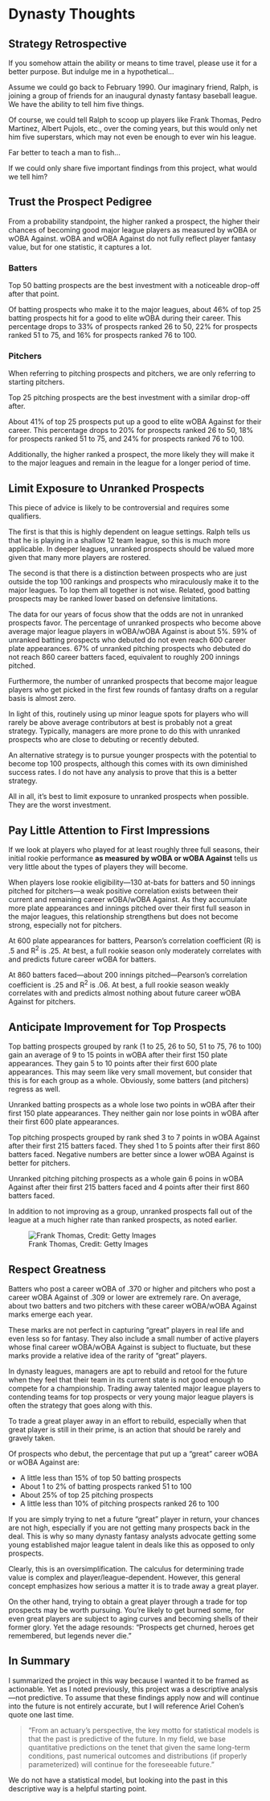 # Dynasty Thoughts

## Strategy Retrospective

If you somehow attain the ability or means to time travel, please use it for a better purpose. But indulge me in a hypothetical...

Assume we could go back to February 1990. Our imaginary friend, Ralph, is joining a group of friends for an inaugural dynasty fantasy baseball league. We have the ability to tell him five things.

Of course, we could tell Ralph to scoop up players like Frank Thomas, Pedro Martinez, Albert Pujols, etc., over the coming years, but this would only net him five superstars, which may not even be enough to ever win his league.

Far better to teach a man to fish...

If we could only share five important findings from this project, what would we tell him?

## Trust the Prospect Pedigree

From a probability standpoint, the higher ranked a prospect, the higher their chances of becoming good major league players as measured by wOBA or wOBA Against. wOBA and wOBA Against do not fully reflect player fantasy value, but for one statistic, it captures a lot.

### Batters

Top 50 batting prospects are the best investment with a noticeable drop-off after that point.

Of batting prospects who make it to the major leagues, about 46% of top 25 batting prospects hit for a good to elite wOBA during their career. This percentage drops to 33% of prospects ranked 26 to 50, 22% for prospects ranked 51 to 75, and 16% for prospects ranked 76 to 100.

### Pitchers

When referring to pitching prospects and pitchers, we are only referring to starting pitchers.

Top 25 pitching prospects are the best investment with a similar drop-off after.

About 41% of top 25 prospects put up a good to elite wOBA Against for their career. This percentage drops to 20% for prospects ranked 26 to 50, 18% for prospects ranked 51 to 75, and 24% for prospects ranked 76 to 100.

Additionally, the higher ranked a prospect, the more likely they will make it to the major leagues and remain in the league for a longer period of time.

## Limit Exposure to Unranked Prospects

This piece of advice is likely to be controversial and requires some qualifiers.

The first is that this is highly dependent on league settings. Ralph tells us that he is playing in a shallow 12 team league, so this is much more applicable. In deeper leagues, unranked prospects should be valued more given that many more players are rostered.

The second is that there is a distinction between prospects who are just outside the top 100 rankings and prospects who miraculously make it to the major leagues. To lop them all together is not wise. Related, good batting prospects may be ranked lower based on defensive limitations.

The data for our years of focus show that the odds are not in unranked prospects favor. The percentage of unranked prospects who become above average major league players in wOBA/wOBA Against is about 5%. 59% of unranked batting prospects who debuted do not even reach 600 career plate appearances. 67% of unranked pitching prospects who debuted do not reach 860 career batters faced, equivalent to roughly 200 innings pitched.

Furthermore, the number of unranked prospects that become major league players who get picked in the first few rounds of fantasy drafts on a regular basis is almost zero.

In light of this, routinely using up minor league spots for players who will rarely be above average contributors at best is probably not a great strategy. Typically, managers are more prone to do this with unranked prospects who are close to debuting or recently debuted.

An alternative strategy is to pursue younger prospects with the potential to become top 100 prospects, although this comes with its own diminished success rates. I do not have any analysis to prove that this is a better strategy.

All in all, it's best to limit exposure to unranked prospects when possible. They are the worst investment.

## Pay Little Attention to First Impressions

If we look at players who played for at least roughly three full seasons, their initial rookie performance **as measured by wOBA or wOBA Against** tells us very little about the types of players they will become.

When players lose rookie eligibility---130 at-bats for batters and 50 innings pitched for pitchers---a weak positive correlation exists between their current and remaining career wOBA/wOBA Against. As they accumulate more plate appearances and innings pitched over their first full season in the major leagues, this relationship strengthens but does not become strong, especially not for pitchers.

At 600 plate appearances for batters, Pearson's correlation coefficient (R) is .5 and R^2^ is .25. At best, a full rookie season only moderately correlates with and predicts future career wOBA for batters.

At 860 batters faced---about 200 innings pitched---Pearson's correlation coefficient is .25 and R^2^ is .06. At best, a full rookie season weakly correlates with and predicts almost nothing about future career wOBA Against for pitchers.

## Anticipate Improvement for Top Prospects

Top batting prospects grouped by rank (1 to 25, 26 to 50, 51 to 75, 76 to 100) gain an average of 9 to 15 points in wOBA after their first 150 plate appearances. They gain 5 to 10 points after their first 600 plate appearances. This may seem like very small movement, but consider that this is for each group as a whole. Obviously, some batters (and pitchers) regress as well.

Unranked batting prospects as a whole lose two points in wOBA after their first 150 plate appearances. They neither gain nor lose points in wOBA after their first 600 plate appearances.

Top pitching prospects grouped by rank shed 3 to 7 points in wOBA Against after their first 215 batters faced. They shed 1 to 5 points after their first 860 batters faced. Negative numbers are better since a lower wOBA Against is better for pitchers.

Unranked pitching pitching prospects as a whole gain 6 poins in wOBA Against after their first 215 batters faced and 4 points after their first 860 batters faced.

In addition to not improving as a group, unranked prospects fall out of the league at a much higher rate than ranked prospects, as noted earlier.

![Frank Thomas, Credit: Getty Images](Images/Frank_Thomas_Getty_Images.jpg)

## Respect Greatness

Batters who post a career wOBA of .370 or higher and pitchers who post a career wOBA Against of .309 or lower are extremely rare. On average, about two batters and two pitchers with these career wOBA/wOBA Against marks emerge each year.

These marks are not perfect in capturing "great" players in real life and even less so for fantasy. They also include a small number of active players whose final career wOBA/wOBA Against is subject to fluctuate, but these marks provide a relative idea of the rarity of "great" players.

In dynasty leagues, managers are apt to rebuild and retool for the future when they feel that their team in its current state is not good enough to compete for a championship. Trading away talented major league players to contending teams for top prospects or very young major league players is often the strategy that goes along with this.

To trade a great player away in an effort to rebuild, especially when that great player is still in their prime, is an action that should be rarely and gravely taken.

Of prospects who debut, the percentage that put up a "great" career wOBA or wOBA Against are:

* A little less than 15% of top 50 batting prospects
* About 1 to 2% of batting prospects ranked 51 to 100
* About 25% of top 25 pitching prospects
* A little less than 10% of pitching prospects ranked 26 to 100

If you are simply trying to net a future "great" player in return, your chances are not high, especially if you are not getting many prospects back in the deal. This is why so many dynasty fantasy analysts advocate getting some young established major league talent in deals like this as opposed to only prospects.

Clearly, this is an oversimplification. The calculus for determining trade value is complex and player/league-dependent. However, this general concept emphasizes how serious a matter it is to trade away a great player.

On the other hand, trying to obtain a great player through a trade for top prospects may be worth pursuing. You're likely to get burned some, for even great players are subject to aging curves and becoming shells of their former glory. Yet the adage resounds: "Prospects get churned, heroes get remembered, but legends never die."

## In Summary

I summarized the project in this way because I wanted it to be framed as actionable. Yet as I noted previously, this project was a descriptive analysis---not predictive. To assume that these findings apply now and will continue into the future is not entirely accurate, but I will reference Ariel Cohen's quote one last time.

> "From an actuary’s perspective, the key motto for statistical models is that the past is predictive of the future. In my field, we base quantitative predictions on the tenet that given the same long-term conditions, past numerical outcomes and distributions (if properly parameterized) will continue for the foreseeable future."

We do not have a statistical model, but looking into the past in this descriptive way is a helpful starting point.
